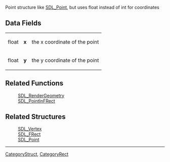 Point structure like [[SDL_Point]], but uses float instead of int for coordinates
== Data Fields ==
{|
|float
|'''x'''
|the x coordinate of the point
|-
|float
|'''y'''
|the y coordinate of the point
|}

== Related Functions ==
:[[SDL_RenderGeometry]]
:[[SDL_PointInFRect]]

== Related Structures ==
:[[SDL_Vertex]]
:[[SDL_FRect]]
:[[SDL_Point]]

----
[[CategoryStruct]], [[CategoryRect]]